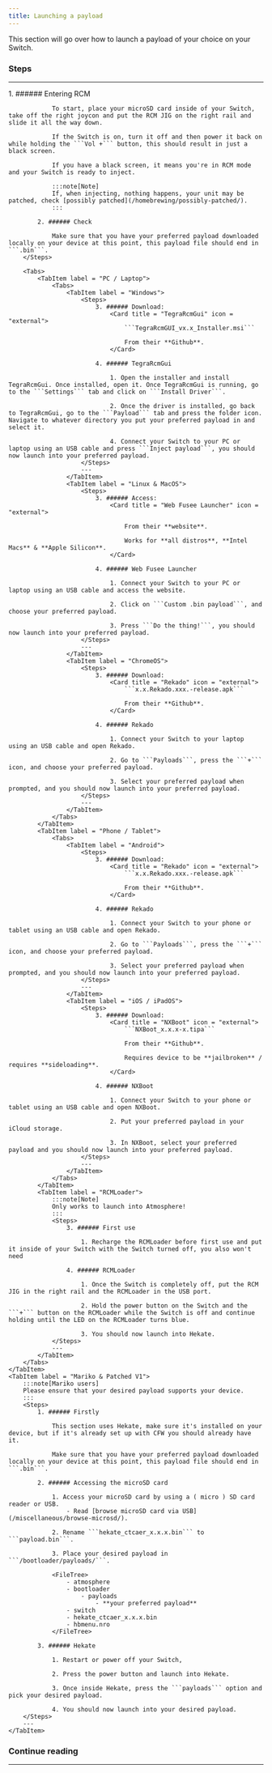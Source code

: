 ```yaml
---
title: Launching a payload
---
```


This section will go over how to launch a payload of your choice on your Switch.

### Steps

---


<Tabs>
    <TabItem label = "Unpatched V1">
        <Steps>
            1.  ###### Entering RCM

                To start, place your microSD card inside of your Switch, take off the right joycon and put the RCM JIG on the right rail and slide it all the way down.

                If the Switch is on, turn it off and then power it back on while holding the ```Vol +``` button, this should result in just a black screen.

                If you have a black screen, it means you're in RCM mode and your Switch is ready to inject.

                :::note[Note]
                If, when injecting, nothing happens, your unit may be patched, check [possibly patched](/homebrewing/possibly-patched/).
                :::

            2. ###### Check

                Make sure that you have your preferred payload downloaded locally on your device at this point, this payload file should end in ```.bin```.
        </Steps>

        <Tabs>
            <TabItem label = "PC / Laptop">
                <Tabs>
                    <TabItem label = "Windows">
                        <Steps>
                            3. ###### Download:
                                <Card title = "TegraRcmGui" icon = "external">
                                    ```TegraRcmGUI_vx.x_Installer.msi```

                                    From their **Github**.
                                </Card>

                            4. ###### TegraRcmGui

                                1. Open the installer and install TegraRcmGui. Once installed, open it. Once TegraRcmGui is running, go to the ```Settings``` tab and click on ```Install Driver```.

                                2. Once the driver is installed, go back to TegraRcmGui, go to the ```Payload``` tab and press the folder icon. Navigate to whatever directory you put your preferred payload in and select it.

                                4. Connect your Switch to your PC or laptop using an USB cable and press ```Inject payload```, you should now launch into your preferred payload.
                        </Steps>
                        ---
                    </TabItem>
                    <TabItem label = "Linux & MacOS">
                        <Steps>
                            3. ###### Access:
                                <Card title = "Web Fusee Launcher" icon = "external">

                                    From their **website**.

                                    Works for **all distros**, **Intel Macs** & **Apple Silicon**.
                                </Card>

                            4. ###### Web Fusee Launcher

                                1. Connect your Switch to your PC or laptop using an USB cable and access the website.

                                2. Click on ```Custom .bin payload```, and choose your preferred payload.

                                3. Press ```Do the thing!```, you should now launch into your preferred payload.
                        </Steps>
                        ---
                    </TabItem>
                    <TabItem label = "ChromeOS">
                        <Steps>
                            3. ###### Download:
                                <Card title = "Rekado" icon = "external">
                                    ```x.x.Rekado.xxx.-release.apk```

                                    From their **Github**.
                                </Card>

                            4. ###### Rekado

                                1. Connect your Switch to your laptop using an USB cable and open Rekado.

                                2. Go to ```Payloads```, press the ```+``` icon, and choose your preferred payload.

                                3. Select your preferred payload when prompted, and you should now launch into your preferred payload.
                        </Steps>
                        ---
                    </TabItem>
                </Tabs>
            </TabItem>
            <TabItem label = "Phone / Tablet">
                <Tabs>
                    <TabItem label = "Android">
                        <Steps>
                            3. ###### Download:
                                <Card title = "Rekado" icon = "external">
                                    ```x.x.Rekado.xxx.-release.apk```

                                    From their **Github**.
                                </Card>

                            4. ###### Rekado

                                1. Connect your Switch to your phone or tablet using an USB cable and open Rekado.

                                2. Go to ```Payloads```, press the ```+``` icon, and choose your preferred payload.

                                3. Select your preferred payload when prompted, and you should now launch into your preferred payload.
                        </Steps>
                        ---
                    </TabItem>
                    <TabItem label = "iOS / iPadOS">
                        <Steps>
                            3. ###### Download:
                                <Card title = "NXBoot" icon = "external">
                                    ```NXBoot_x.x.x-x.tipa```

                                    From their **Github**.

                                    Requires device to be **jailbroken** / requires **sideloading**.
                                </Card>

                            4. ###### NXBoot

                                1. Connect your Switch to your phone or tablet using an USB cable and open NXBoot.

                                2. Put your preferred payload in your iCloud storage.

                                3. In NXBoot, select your preferred payload and you should now launch into your preferred payload.
                        </Steps>
                        ---
                    </TabItem>
                </Tabs>
            </TabItem>
            <TabItem label = "RCMLoader">
                :::note[Note]
                Only works to launch into Atmosphere!
                :::
                <Steps>
                    3. ###### First use

                        1. Recharge the RCMLoader before first use and put it inside of your Switch with the Switch turned off, you also won't need

                    4. ###### RCMLoader

                        1. Once the Switch is completely off, put the RCM JIG in the right rail and the RCMLoader in the USB port.

                        2. Hold the power button on the Switch and the ```+``` button on the RCMLoader while the Switch is off and continue holding until the LED on the RCMLoader turns blue.

                        3. You should now launch into Hekate.
                </Steps>
                ---
            </TabItem>
        </Tabs>
    </TabItem>
    <TabItem label = "Mariko & Patched V1">
        :::note[Mariko users]
        Please ensure that your desired payload supports your device.
        :::
        <Steps>
            1. ###### Firstly

                This section uses Hekate, make sure it's installed on your device, but if it's already set up with CFW you should already have it.

                Make sure that you have your preferred payload downloaded locally on your device at this point, this payload file should end in ```.bin```.

            2. ###### Accessing the microSD card

                1. Access your microSD card by using a ( micro ) SD card reader or USB.
                    - Read [browse microSD card via USB](/miscellaneous/browse-microsd/).

                2. Rename ```hekate_ctcaer_x.x.x.bin``` to ```payload.bin```.

                3. Place your desired payload in ```/bootloader/payloads/```.

                <FileTree>
                    - atmosphere
                    - bootloader
                        - payloads
                            - **your preferred payload**
                    - switch
                    - hekate_ctcaer_x.x.x.bin
                    - hbmenu.nro
                </FileTree>

            3. ###### Hekate

                1. Restart or power off your Switch,

                2. Press the power button and launch into Hekate.

                3. Once inside Hekate, press the ```payloads``` option and pick your desired payload.

                4. You should now launch into your desired payload.
        </Steps>
        ---
    </TabItem>
</Tabs>

### Continue reading

---